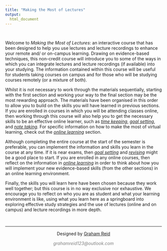 ```yaml
---
title: "Making the Most of Lectures"
output:
  html_document
---
```


<br>

Welcome to _Making the Most of Lectures_: an interactive course that has been designed to help you use lectures and lecture recordings to enhance your remote and/ or on-campus learning. Drawing on evidence-based techniques, this non-credit course will introduce you to some of the ways in which you can integrate lectures and lecture recordings (if available) into your studying. The information contained within this course will be useful for students taking courses on campus and for those who will be studying courses remotely (or a mixture of both). 

Whilst it is not necessary to work through the materials sequentially, starting with the first section and working your way to the final section may be the most rewarding approach. The materials have been organised in this order to allow you to build on the skills you will have learned in previous sections. If you are enrolled in courses in which you will be attending classes online, then working through this course will also help you to get the necessary skills to be an effective online learner, such as [_time keeping_](https://grahamreidpsychology.github.io/MakingtheMostofLectures/Time_Keeping.html), [_goal setting_](https://grahamreidpsychology.github.io/MakingtheMostofLectures/Goal_Setting.html), and [_note taking_](https://grahamreidpsychology.github.io/MakingtheMostofLectures/Note_Taking.html). For specific information on how to make the most of virtual learning, check out the [_online learning_](https://grahamreidpsychology.github.io/MakingtheMostofLectures/Online_Learning.html) section.  

Although completing the entire course at the start of the semester is preferable, you can implement the information and skills you learn in the course at any time. If it is near exams, then [_goal setting_](https://grahamreidpsychology.github.io/MakingtheMostofLectures/Goal_Setting.html) and [_revising_](https://grahamreidpsychology.github.io/MakingtheMostofLectures/Revising.html) might be a good place to start. If you are enrolled in any online courses, then reflect on the information in [_online learning_](https://grahamreidpsychology.github.io/MakingtheMostofLectures/Online_Learning.html) in order to think about how you will implement your new evidence-based skills (from the other sections) in an online learning environment. 

Finally, the skills you will learn here have been chosen because they work well together; but this course is in no way exclusive nor exhaustive. We encourage you to reflect on who you are as student and what your learning environment is like, using what you learn here as a springboard into exploring effective study strategies and the use of lectures (online and on campus) and lecture recordings in more depth.

&nbsp;
<hr />
<p style="text-align: center;">Designed by <a href="https://github.com/grahamreidpsychology">Graham Reid</a></p>
<p style="text-align: center;"><span style="color: #808080;"><em>grahamreid123@outlook.com</em></span></p>

<!-- Add icon library -->
<link rel="stylesheet" href="https://cdnjs.cloudflare.com/ajax/libs/font-awesome/4.7.0/css/font-awesome.min.css">

<!-- Add font awesome icons -->
<p style="text-align: center;">
    <a href="https://twitter.com/grahamreidpsych" class="fa fa-twitter"></a>
    <a href="https://www.linkedin.com/in/graham-reid/" class="fa fa-linkedin"></a>
    <a href="https://github.com/grahamreidpsychology" class="fa fa-github"></a>
</p>

&nbsp;